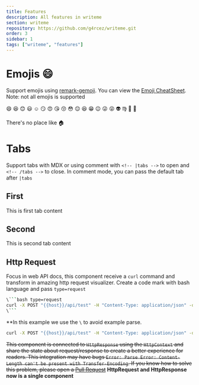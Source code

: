 ```yaml
---
title: Features
description: All features in writeme
section: writeme
repository: https://github.com/g4rcez/writeme.git
order: 3
sidebar: 1
tags: ["writeme", "features"]
---
```


# Emojis :smile:

Support emojis using [remark-gemoji](https://github.com/remarkjs/remark-gemoji). You can view the [Emoji CheatSheet](https://www.webfx.com/tools/emoji-cheat-sheet/). Note: not all emojis is supported

:smile: :laughing: :blush: :smiley: :relaxed: :smirk: :heart_eyes: :kissing_heart: :kissing_closed_eyes: :flushed: :relieved: :satisfied: :grin: :wink: :stuck_out_tongue_winking_eye: :stuck_out_tongue_closed_eyes: :alien: :virgo: :ghost: :signal_strength:

There's no place like :house:

# Tabs

Support tabs with MDX or using comment with `<!-- |tabs -->` to open and `<!-- /tabs -->` to close. In comment mode, you can pass the default tab after `|tabs`

<!-- |tabs second -->

## First

This is first tab content

## Second

This is second tab content

<!-- /tabs -->

## Http Request

Focus in web API docs, this component receive a `curl` command and transform in amazing http request visualizer. Create a code mark with bash language and pass `type=request`

````bash
\```bash type=request
curl -X POST "{{host}}/api/test" -H "Content-Type: application/json" -d '{"email":"write@me.com"}'
\```
````

\*\*In this example we use the `\` to avoid example parse.

```bash type=request
curl -X POST "{{host}}/api/test" -H "Content-Type: application/json" -d '{"email":"write@me.com"}'
```

~~This component is connected to `HttpResponse` using the `HttpContext` and share the state about request/response to create a better experience for readers. This integration may have bugs `Error: Parse Error: Content-Length can't be present with Transfer-Encoding`. If you know how to solve this problem, please open a [Pull Request](https://github.com/g4rcez/writeme/pulls)~~
**HttpRequest and HttpResponse now is a single component**